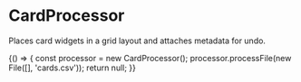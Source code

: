 
<Meta
  title='Core/CardProcessor'
  of={CardProcessor}
/>

# CardProcessor

Places card widgets in a grid layout and attaches metadata for undo.

<Canvas>
  <Story name='usage'>
    {() => {
      const processor = new CardProcessor();
      processor.processFile(new File([], 'cards.csv'));
      return null;
    }}
  </Story>
</Canvas>
